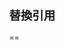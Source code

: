 ==替換引用==
{{tl|地球在宇宙中的位置}}={{tl|地球位置}}={{tl|Earth location}}

{{Documentation subpage}}
<!-- PLEASE ADD CATEGORIES AND INTERWIKIS AT THE BOTTOM OF THIS PAGE -->

{{宇宙導航}}
<includeonly>
<!-- CATEGORIES AND INTERWIKIS HERE, THANKS -->

</includeonly>